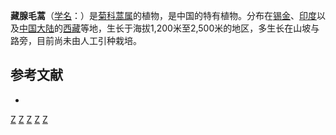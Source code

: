 {{Speciesbox
| taxon = Artemisia thellungiana''
| binomial_authority = Pamp.
}}

'''藏腺毛蒿'''（[[学名|学名]]：{{lang|la|''Artemisia thellungiana''}}）是[[菊科|菊科]][[蒿属|蒿属]]的植物，是中国的特有植物。分布在[[锡金|锡金]]、[[印度|印度]]以及[[中国大陆|中国大陆]]的[[西藏|西藏]]等地，生长于海拔1,200米至2,500米的地区，多生长在山坡与路旁，目前尚未由人工引种栽培。

== 参考文献 ==
<div class="references-small">
* {{cite web| url =http://www.bioinfo.cn/db05/KmzwSpecies.php?action=view&id=3242| title =藏腺毛蒿| work =《中国高等植物数据库全库》| publisher =中国科学院微生物研究所| author =昆明植物研究所| accessdate =2009-02-24| deadurl =yes| archiveurl =https://web.archive.org/web/20160305095322/http://www.bioinfo.cn/db05/KmzwSpecies.php?action=view&id=3242| archivedate =2016-03-05}}
</div>

{{taxonbar}}
[[Category:蒿属|Z]]
[[Category:_中国特有植物|Z]]
[[Category:_锡金植物|Z]]
[[Category:印度植物|Z]]
[[Category:_西藏植物|Z]]